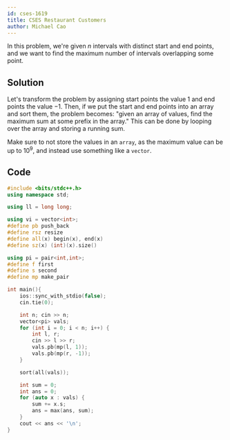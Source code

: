 ```yaml
---
id: cses-1619
title: CSES Restaurant Customers
author: Michael Cao
---
```


In this problem, we're given $n$ intervals with distinct start and end points, and we want to find the maximum number of intervals overlapping some point.

## Solution

Let's transform the problem by assigning start points the value $1$ and end points the value $-1$. Then, if we put the start and end points into an array and sort them, the problem becomes: "given an array of values, find the maximum sum at some prefix in the array." This can be done by looping over the array and storing a running sum.

<Warning>

Make sure to not store the values in an `array`, as the maximum value can be up to $10^9$, and instead use something like a `vector`. 

</Warning>

## Code

```cpp
#include <bits/stdc++.h> 
using namespace std;

using ll = long long;

using vi = vector<int>;
#define pb push_back
#define rsz resize
#define all(x) begin(x), end(x)
#define sz(x) (int)(x).size()

using pi = pair<int,int>;
#define f first
#define s second
#define mp make_pair

int main(){
    ios::sync_with_stdio(false);
    cin.tie(0);

    int n; cin >> n;
    vector<pi> vals;
    for (int i = 0; i < n; i++) {
        int l, r; 
        cin >> l >> r;
        vals.pb(mp(l, 1));
        vals.pb(mp(r, -1));
    }

    sort(all(vals)); 

    int sum = 0;
    int ans = 0;
    for (auto x : vals) {
        sum += x.s;
        ans = max(ans, sum);
    }
    cout << ans << '\n';
}
```

